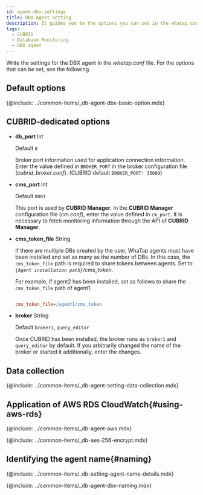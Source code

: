 ```yaml
---
id: agent-dbx-settings
title: DBX Agent Setting
description: It guides you to the options you can set in the whatap.conf file.
tags:
  - CUBRID
  - Database Monitoring
  - DBX agent
---
```



Write the settings for the DBX agent in the _whatap.conf_ file. For the options that can be set, see the following.

## Default options

{@include: ../common-items/_db-agent-dbx-basic-option.mdx}

## CUBRID-dedicated options

-   **db_port** <span class='type'>Int</span>

    Default `0`

    Broker port information used for application connection information. Enter the value defined in `BROKER_PORT` in the broker configuration file (_cubrid_broker.conf_). (CUBRID default `BROKER_PORT: 33000`)

-   **cms_port** <span class='type'>Int</span>

    Default `8001`

    This port is used by **CUBRID Manager**. In the **CUBRID Manager** configuration file (_cm.conf_), enter the value defined in `cm_port`. It is necessary to fetch monitoring information through the API of **CUBRID Manager**.

-   **cms_token_file** <span class='type'>String</span>

    If there are multiple DBs created by the user, WhaTap agents must have been installed and set as many as the number of DBs. In this case, the `cms_token_file` path is required to share tokens between agents. Set to _`{Agent installation path}`/cms_token_. 

    For example, if agent2 has been installed, set as follows to share the `cms_token_file` path of agent1.

    ```ini title='whtap.conf'

    cms_token_file=/agent1/cms_token

    ```

-   **broker** <span class='type'>String</span>

    Default `broker1`, `query_editor`

    Once CUBRID has been installed, the broker runs as `broker1` and `query_editor` by default. If you arbitrarily changed the name of the broker or started it additionally, enter the changes.

## Data collection

{@include: ../common-items/_db-agent-setting-data-collection.mdx}

## Application of AWS RDS CloudWatch{#using-aws-rds}

{@include: ../common-items/_db-agent-aws.mdx}

<!-- AES 256 암호화 적용 -->

{@include: ../common-items/_db-aes-256-encrypt.mdx}  

## Identifying the agent name{#naming}

{@include: ../common-items/_db-setting-agent-name-details.mdx}

{@include: ../common-items/_db-agent-dbx-naming.mdx}
